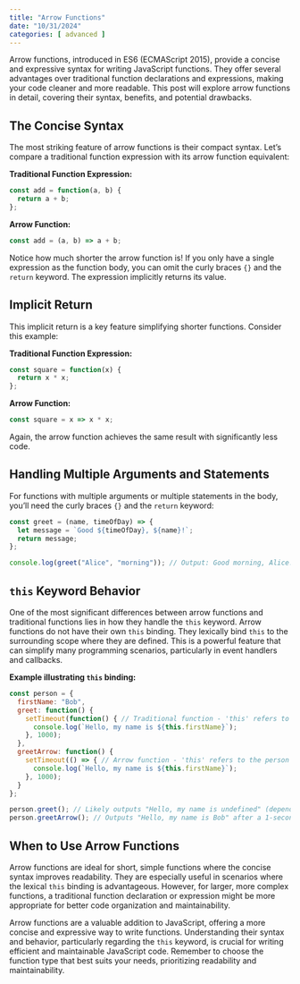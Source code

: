 ```yaml
---
title: "Arrow Functions"
date: "10/31/2024"
categories: [ advanced ]
---
```


Arrow functions, introduced in ES6 (ECMAScript 2015), provide a concise and expressive syntax for writing JavaScript functions. They offer several advantages over traditional function declarations and expressions, making your code cleaner and more readable.  This post will explore arrow functions in detail, covering their syntax, benefits, and potential drawbacks.

## The Concise Syntax

The most striking feature of arrow functions is their compact syntax.  Let's compare a traditional function expression with its arrow function equivalent:

**Traditional Function Expression:**

```javascript
const add = function(a, b) {
  return a + b;
};
```

**Arrow Function:**

```javascript
const add = (a, b) => a + b;
```

Notice how much shorter the arrow function is!  If you only have a single expression as the function body, you can omit the curly braces `{}` and the `return` keyword. The expression implicitly returns its value.

## Implicit Return

This implicit return is a key feature simplifying shorter functions.  Consider this example:

**Traditional Function Expression:**

```javascript
const square = function(x) {
  return x * x;
};
```

**Arrow Function:**

```javascript
const square = x => x * x;
```

Again, the arrow function achieves the same result with significantly less code.


## Handling Multiple Arguments and Statements

For functions with multiple arguments or multiple statements in the body, you'll need the curly braces `{}` and the `return` keyword:

```javascript
const greet = (name, timeOfDay) => {
  let message = `Good ${timeOfDay}, ${name}!`;
  return message;
};

console.log(greet("Alice", "morning")); // Output: Good morning, Alice!
```

## `this` Keyword Behavior

One of the most significant differences between arrow functions and traditional functions lies in how they handle the `this` keyword.  Arrow functions do not have their own `this` binding. They lexically bind `this` to the surrounding scope where they are defined. This is a powerful feature that can simplify many programming scenarios, particularly in event handlers and callbacks.

**Example illustrating `this` binding:**

```javascript
const person = {
  firstName: "Bob",
  greet: function() {
    setTimeout(function() { // Traditional function - 'this' refers to the window object
      console.log(`Hello, my name is ${this.firstName}`);
    }, 1000);
  },
  greetArrow: function() {
    setTimeout(() => { // Arrow function - 'this' refers to the person object
      console.log(`Hello, my name is ${this.firstName}`);
    }, 1000);
  }
};

person.greet(); // Likely outputs "Hello, my name is undefined" (depending on your environment)
person.greetArrow(); // Outputs "Hello, my name is Bob" after a 1-second delay
```

## When to Use Arrow Functions

Arrow functions are ideal for short, simple functions where the concise syntax improves readability.  They are especially useful in scenarios where the lexical `this` binding is advantageous.  However, for larger, more complex functions, a traditional function declaration or expression might be more appropriate for better code organization and maintainability.




Arrow functions are a valuable addition to JavaScript, offering a more concise and expressive way to write functions. Understanding their syntax and behavior, particularly regarding the `this` keyword, is crucial for writing efficient and maintainable JavaScript code. Remember to choose the function type that best suits your needs, prioritizing readability and maintainability.

